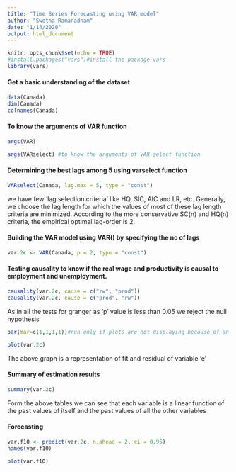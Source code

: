 ---
title: "Time Series Forecasting using VAR model"
author: "Swetha Ramanadham"
date: "1/14/2020"
output: html_document
---


```{r setup, include=FALSE}
knitr::opts_chunk$set(echo = TRUE)
#install.packages("vars")#install the package vars
library(vars)
```

#### Get a basic understanding of the dataset
```{r cars}
data(Canada)
dim(Canada)
colnames(Canada)
```

#### To know the arguments of VAR function
```{r pressure, echo=FALSE}
args(VAR)
```

```{r}
args(VARselect) #to know the arguments of VAR select function
```

#### Determining the best lags among 5 using varselect function
```{r}
VARselect(Canada, lag.max = 5, type = "const")
```
we have few ‘lag selection criteria’ like HQ, SIC, AIC and LR, etc.
Generally, we choose the lag length for which the values of most of these lag length criteria are minimized. According to the more conservative SC(n) and HQ(n) criteria, the empirical optimal lag-order is 2.




#### Building the VAR model using VAR() by specifying the no of lags
```{r}
var.2c <- VAR(Canada, p = 2, type = "const")
```


#### Testing causality to know if the real wage and productivity is causal to employment and unemployment.
```{r}
causality(var.2c, cause = c("rw", "prod"))
causality(var.2c, cause = c("prod", "rw"))
```
As in all the tests for granger as 'p' value is less than 0.05 we reject the null hypothesis

```{r}
par(mar=c(1,1,1,1))#run only if plots are not displaying because of an error
```


```{r}
plot(var.2c)
```

The above graph is a  representation of fit and residual of variable ‘e’

#### Summary of estimation results
```{r}
summary(var.2c)
```
Form the above tables we can see that each variable is a linear function of the past values of itself and the past values of all the other variables


#### Forecasting
```{r}

var.f10 <- predict(var.2c, n.ahead = 2, ci = 0.95) 
names(var.f10)
```


```{r fig.height=10}
plot(var.f10)
```


